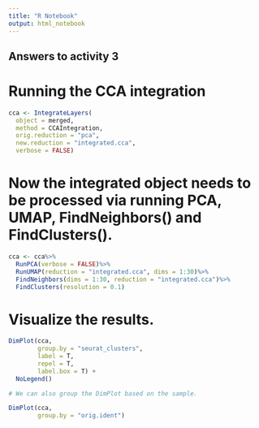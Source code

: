 ```yaml
---
title: "R Notebook"
output: html_notebook
---
```


## Answers to activity 3

# Running the CCA integration

```r
cca <- IntegrateLayers(
  object = merged, 
  method = CCAIntegration,
  orig.reduction = "pca", 
  new.reduction = "integrated.cca",
  verbose = FALSE)
```

# Now the integrated object needs to be processed via running PCA, UMAP, FindNeighbors() and FindClusters(). 

```r
cca <- cca%>%
  RunPCA(verbose = FALSE)%>%
  RunUMAP(reduction = "integrated.cca", dims = 1:30)%>%
  FindNeighbors(dims = 1:30, reduction = "integrated.cca")%>%
  FindClusters(resolution = 0.1)
```

# Visualize the results. 

```r
DimPlot(cca, 
        group.by = "seurat_clusters",
        label = T,
        repel = T,
        label.box = T) +
  NoLegend() 

# We can also group the DimPlot based on the sample. 

DimPlot(cca, 
        group.by = "orig.ident")
```

